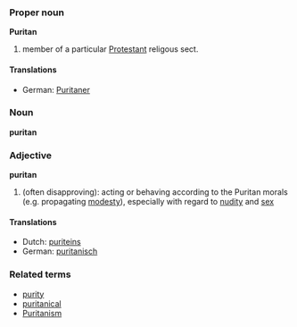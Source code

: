===Proper noun===
'''Puritan'''

# member of a particular [[Protestant]] religous sect.

====Translations====
*German: [[Puritaner]]

===Noun===
'''puritan'''

===Adjective===
'''puritan'''

# (often disapproving): acting or behaving according to the Puritan morals (e.g. propagating [[modesty]]), especially with regard to [[nudity]] and [[sex]]

====Translations====
*Dutch: [[puriteins]]
*German: [[puritanisch]]

===Related terms===
*[[purity]]
*[[puritanical]]
*[[Puritanism]]